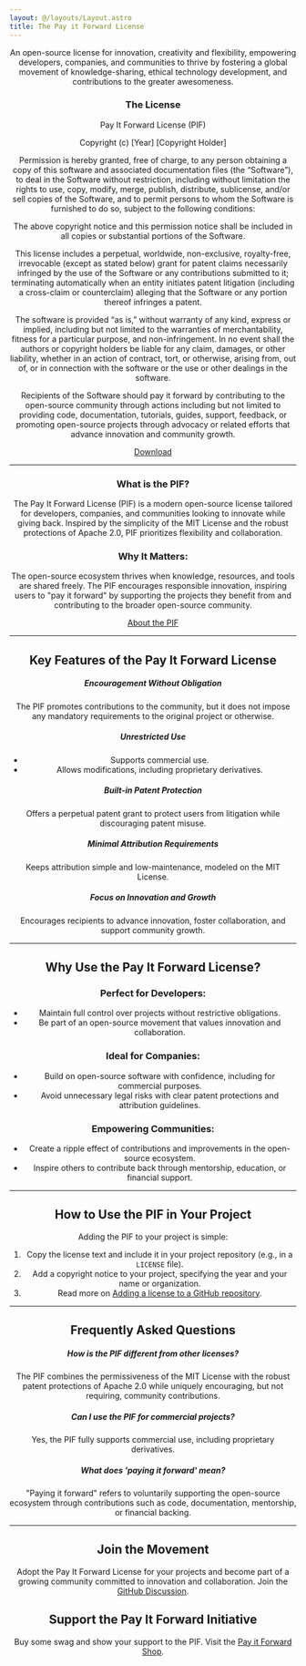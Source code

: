 ```yaml
---
layout: @/layouts/Layout.astro
title: The Pay it Forward License
---
```


<Header title menu />

An open-source license for innovation, creativity and flexibility, empowering developers, companies, and communities to thrive by fostering a global movement of knowledge-sharing, ethical technology development, and contributions to the greater awesomeness.

### The License
Pay It Forward License (PIF)

Copyright (c) [Year] [Copyright Holder]

Permission is hereby granted, free of charge, to any person obtaining a copy of this software and associated documentation files (the “Software”), to deal in the Software without restriction, including without limitation the rights to use, copy, modify, merge, publish, distribute, sublicense, and/or sell copies of the Software, and to permit persons to whom the Software is furnished to do so, subject to the following conditions:

The above copyright notice and this permission notice shall be included in all copies or substantial portions of the Software.

This license includes a perpetual, worldwide, non-exclusive, royalty-free, irrevocable (except as stated below) grant for patent claims necessarily infringed by the use of the Software or any contributions submitted to it; terminating automatically when an entity initiates patent litigation (including a cross-claim or counterclaim) alleging that the Software or any portion thereof infringes a patent.

The software is provided “as is,” without warranty of any kind, express or implied, including but not limited to the warranties of merchantability, fitness for a particular purpose, and non-infringement. In no event shall the authors or copyright holders be liable for any claim, damages, or other liability, whether in an action of contract, tort, or otherwise, arising from, out of, or in connection with the software or the use or other dealings in the software.

Recipients of the Software should pay it forward by contributing to the open-source community through actions including but not limited to providing code, documentation, tutorials, guides, support, feedback, or promoting open-source projects through advocacy or related efforts that advance innovation and community growth.

[Download](https://github.com/piffoundation/payitforward/releases/download/v1.0/LICENSE.txt "class: button")

---

### What is the PIF?
The Pay It Forward License (PIF) is a modern open-source license tailored for developers, companies, and communities looking to innovate while giving back. Inspired by the simplicity of the MIT License and the robust protections of Apache 2.0, PIF prioritizes flexibility and collaboration.

### Why It Matters:
The open-source ecosystem thrives when knowledge, resources, and tools are shared freely. The PIF encourages responsible innovation, inspiring users to "pay it forward" by supporting the projects they benefit from and contributing to the broader open-source community.

[About the PIF](/about)

---

## Key Features of the Pay It Forward License

##### Encouragement Without Obligation
The PIF promotes contributions to the community, but it does not impose any mandatory requirements to the original project or otherwise.

##### Unrestricted Use
- Supports commercial use.
- Allows modifications, including proprietary derivatives. 

##### Built-in Patent Protection
Offers a perpetual patent grant to protect users from litigation while discouraging patent misuse.

##### Minimal Attribution Requirements
Keeps attribution simple and low-maintenance, modeled on the MIT License.

##### Focus on Innovation and Growth
Encourages recipients to advance innovation, foster collaboration, and support community growth.

---

## Why Use the Pay It Forward License?
### Perfect for Developers:
- Maintain full control over projects without restrictive obligations.
- Be part of an open-source movement that values innovation and collaboration.

### Ideal for Companies:
- Build on open-source software with confidence, including for commercial purposes.
- Avoid unnecessary legal risks with clear patent protections and attribution guidelines.

### Empowering Communities:
- Create a ripple effect of contributions and improvements in the open-source ecosystem.
- Inspire others to contribute back through mentorship, education, or financial support.

---

## How to Use the PIF in Your Project
Adding the PIF to your project is simple:
1. Copy the license text and include it in your project repository (e.g., in a `LICENSE` file).
2. Add a copyright notice to your project, specifying the year and your name or organization.
3. Read more on [Adding a license to a GitHub repository](add-license-to-github).

---

## Frequently Asked Questions
##### How is the PIF different from other licenses?
The PIF combines the permissiveness of the MIT License with the robust patent protections of Apache 2.0 while uniquely encouraging, but not requiring, community contributions.

##### Can I use the PIF for commercial projects?
Yes, the PIF fully supports commercial use, including proprietary derivatives.

##### What does 'paying it forward' mean?
"Paying it forward" refers to voluntarily supporting the open-source ecosystem through contributions such as code, documentation, mentorship, or financial backing.

---

## Join the Movement
Adopt the Pay It Forward License for your projects and become part of a growing community committed to innovation and collaboration. Join the [GitHub Discussion](https://github.com/piffoundation/payitforward/discussions).

## Support the Pay It Forward Initiative
Buy some swag and show your support to the PIF. Visit the [Pay it Forward Shop](https://payitforward.printful.me/).

<Footer />